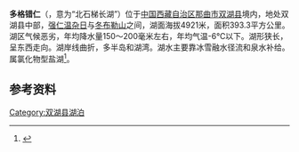 {{ViewTibetanScript}}
{{Infobox_lake
 |湖泊名稱 = 多格错仁
 |湖泊照片 = 
 |湖泊照片標題 = 
 |測深圖 =
 |測深圖標題 =
 |湖泊所在地 = [[中国|中国]][[西藏|西藏]]
 |座標 = {{coord |34|33|N|88|59|E|display=inline,title|scale:500000_type:waterbody_region:CN}}
 |湖泊類別 = [[咸水湖|咸水湖]]
 |流入 =[[长水河|长水河]]、[[东温河|东温河]]、[[长龙河|长龙河]]等
 |流出 = 
 |集水區面積 = 6229.9平方公里
 |集水區國家 =
 |湖泊長度 = 68.4公里
 |湖泊闊度 = 最大13.5公里<br />平均5.75公里
 |湖泊面積 = 393.3平方公里
 |平均深度 = 
 |最深深度 = 
 |水體體積 = 
 |湖水停留時間 =
 |湖岸線長度 =280公里 
 |海拔高度 = 4814米
 |湖中島嶼 =
 |湖邊城鎮 =
}}
{{Location map
 |China Tibet
 |mark=<!--dot-->Blue pog.svg
 |lat_deg=34|lat_min=33|lat_sec =
 |lon_deg=88|lon_min=59|lon_sec =
 |caption=多格错仁在[[西藏|西藏]]的位置。
 |position=right
 |width=350
 |float=right
}}
'''多格错仁'''（{{bo|z=རྡོ་སྐས་མཚོ་རིང་|w=rdo skas mtsho ring|t=Doké Tsoring}}，意为“北石梯长湖”）位于[[中国|中国]][[西藏自治区|西藏自治区]][[那曲市|那曲市]][[双湖县|双湖县]]境内，地处双湖县中部，[[强仁温杂日|强仁温杂日]]与[[冬布勒山|冬布勒山]]之间，湖面海拔4921米，面积393.3平方公里。湖区气候恶劣，年均降水量150～200毫米左右，年均气温-6℃以下。湖形狭长，呈东西走向。湖岸线曲折，多半岛和湖湾。湖水主要靠冰雪融水径流和泉水补给。属氯化物型盐湖<ref>{{cite book zh |author=王苏民 窦鸿身 |title=中国湖泊志 |format=M |edition=1 |location=北京 |publisher=科学出版社 |date=1998|pages=404|id= ISBN 7-03-006706-1}}</ref>。
==参考资料==
{{reflist}}

[[Category:双湖县湖泊|Category:双湖县湖泊]]